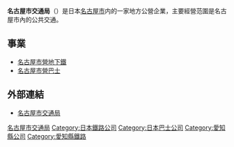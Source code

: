 {{expand|time=2010-01-15T02:13:58+00:00}}
{{Unreferenced |time=2010-01-15T02:12:31+00:00 }}
{{japanese|japanese=名古屋市交通局|kana=なごやしこうつうきょく|romaji=Nagoya-shi Kōtsūkyoku}}
'''名古屋市交通局'''（{{jpn|j=名古屋市交通局|hg=なごやしこうつうきょく|rm=Nagoya-shi Kōtsūkyoku|f=y}}）是日本[[名古屋市|名古屋市]]内的一家地方公營企業，主要經營范圍是名古屋市內的公共交通。

== 事業 ==
*[[名古屋市營地下鐵|名古屋市營地下鐵]]
*[[名古屋市營巴士|名古屋市營巴士]]

== 外部連結 ==
{{Commonscat|Nagoya City Transportation Bureau}}
*[http://www.kotsu.city.nagoya.jp/ 名古屋市交通局] {{Wayback|url=http://www.kotsu.city.nagoya.jp/ |date=20160315121908 }}
{{tranpass}}
{{名古屋大眾運輸}}
{{DEFAULTSORT:Nagoyashi-Koutsukyoku}}
[[Category:名古屋市交通局|]]
[[Category:日本鐵路公司|Category:日本鐵路公司]]
[[Category:日本巴士公司|Category:日本巴士公司]]
[[Category:愛知縣公司|Category:愛知縣公司]]
[[Category:愛知縣鐵路|Category:愛知縣鐵路]]